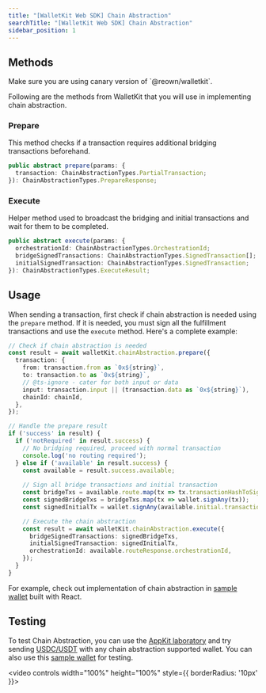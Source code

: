 ```yaml
---
title: "[WalletKit Web SDK] Chain Abstraction"
searchTitle: "[WalletKit Web SDK] Chain Abstraction"
sidebar_position: 1
---
```



<HowItWorks />

## Methods

<Info>
Make sure you are using canary version of `@reown/walletkit`.
</Info>

Following are the methods from WalletKit that you will use in implementing chain abstraction.

### Prepare 

This method checks if a transaction requires additional bridging transactions beforehand.

```typescript
public abstract prepare(params: {
  transaction: ChainAbstractionTypes.PartialTransaction;
}): ChainAbstractionTypes.PrepareResponse;
```

### Execute 

Helper method used to broadcast the bridging and initial transactions and wait for them to be completed.

```typescript
public abstract execute(params: {
  orchestrationId: ChainAbstractionTypes.OrchestrationId;
  bridgeSignedTransactions: ChainAbstractionTypes.SignedTransaction[];
  initialSignedTransaction: ChainAbstractionTypes.SignedTransaction;
}): ChainAbstractionTypes.ExecuteResult;
```

## Usage

When sending a transaction, first check if chain abstraction is needed using the `prepare` method. 
If it is needed, you must sign all the fulfillment transactions and use the `execute` method. 
Here's a complete example:

```typescript
// Check if chain abstraction is needed
const result = await walletKit.chainAbstraction.prepare({
  transaction: {
    from: transaction.from as `0x${string}`,
    to: transaction.to as `0x${string}`,
    // @ts-ignore - cater for both input or data
    input: transaction.input || (transaction.data as `0x${string}`),
    chainId: chainId,
  },
});

// Handle the prepare result
if ('success' in result) {
  if ('notRequired' in result.success) {
    // No bridging required, proceed with normal transaction
    console.log('no routing required');
  } else if ('available' in result.success) {
    const available = result.success.available;
    
    // Sign all bridge transactions and initial transaction
    const bridgeTxs = available.route.map(tx => tx.transactionHashToSign);
    const signedBridgeTxs = bridgeTxs.map(tx => wallet.signAny(tx));
    const signedInitialTx = wallet.signAny(available.initial.transactionHashToSign);

    // Execute the chain abstraction
    const result = await walletKit.chainAbstraction.execute({
      bridgeSignedTransactions: signedBridgeTxs,
      initialSignedTransaction: signedInitialTx,
      orchestrationId: available.routeResponse.orchestrationId,
    });
  }
}
```

For example, check out implementation of chain abstraction in [sample wallet](https://github.com/reown-com/web-examples/tree/main/advanced/wallets/react-wallet-v2) built with React. 

<ErrorHandling />

## Testing 

To test Chain Abstraction, you can use the [AppKit laboratory](https://appkit-lab.reown.com/library/wagmi/) and try sending [USDC/USDT](../../../walletkit/features/experimental/chain-abstraction.mdx#what-are-the-supported-tokens-and-networks) with any chain abstraction supported wallet. 
You can also use this [sample wallet](https://react-wallet.walletconnect.com) for testing. 

<video controls width="100%" height="100%" style={{ borderRadius: '10px' }}>
  <source src="/images/assets/chain-abstraction-demo.mp4" type="video/mp4" />
</video>
